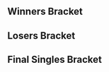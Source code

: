 {{DISPLAYTITLE:Super Nebulous 3: Singles Bracket}}{{SetGame|melee}}
{{Super Nebulous 3 Tabs
|This=4
}}

==Winners Bracket==
{{Template:32DEWBracketA
|tourneylink=Super Nebulous/3
|tourneyname=Super Nebulous 3
|column-width=175
|R1=Round 1
|R2=Round 2
|R3=Round 3
|R4=Round 4

|r1m1p1=KirbyKaze |r1m1p1flag=ca |r1m1p1score=2 |r1m1win=1
|r1m1p2=Green Ranger |r1m1p2flag=us |r1m1p2score=0
|r1m1p1char1=sheik |r1m1p2char1=donkey kong |r1m1p1stock1=1 |r1m1p2stock1=0 |r1m1win1=1 |r1m1stage1=Dream Land
|r1m1p1char2=sheik |r1m1p2char2=donkey kong |r1m1p1stock2=3 |r1m1p2stock2=0 |r1m1win2=1 |r1m1stage2=Battlefield
|r1m1date=April 26, 2015
|r1m1finished=
|r1m1details={{BracketMatchDetails|comment=|preview=|lrthread=|vod=https://youtu.be/s81UyOaMH5U|interview=|recap=}}

|r1m2p1=Swiftbass |r1m2p1flag=us |r1m2p1score={{win}} |r1m2win=1
|r1m2p2=CIZ |r1m2p2flag=us |r1m2p2score=
|r1m2p1char1= |r1m2p2char1= |r1m2p1stock1= |r1m2p2stock1= |r1m2win1= |r1m2stage1=
|r1m2p1char2= |r1m2p2char2= |r1m2p1stock2= |r1m2p2stock2= |r1m2win2= |r1m2stage2=
|r1m2p1char3= |r1m2p2char3= |r1m2p1stock3= |r1m2p2stock3= |r1m2win3= |r1m2stage3=
|r1m2p1char4= |r1m2p2char4= |r1m2p1stock4= |r1m2p2stock4= |r1m2win4= |r1m2stage4=
|r1m2p1char5= |r1m2p2char5= |r1m2p1stock5= |r1m2p2stock5= |r1m2win5= |r1m2stage5=
|r1m2date=
|r1m2finished=
|r1m2details={{BracketMatchDetails|comment=|preview=|lrthread=|vod=|interview=|recap=}}

|r1m3p1=DJ Nintendo |r1m3p1flag=us |r1m3p1score= |r1m3win=2
|r1m3p2=Ralph |r1m3p2flag=us |r1m3p2score={{win}}
|r1m3p1char1= |r1m3p2char1= |r1m3p1stock1= |r1m3p2stock1= |r1m3win1= |r1m3stage1=
|r1m3p1char2= |r1m3p2char2= |r1m3p1stock2= |r1m3p2stock2= |r1m3win2= |r1m3stage2=
|r1m3p1char3= |r1m3p2char3= |r1m3p1stock3= |r1m3p2stock3= |r1m3win3= |r1m3stage3=
|r1m3p1char4= |r1m3p2char4= |r1m3p1stock4= |r1m3p2stock4= |r1m3win4= |r1m3stage4=
|r1m3p1char5= |r1m3p2char5= |r1m3p1stock5= |r1m3p2stock5= |r1m3win5= |r1m3stage5=
|r1m3date=
|r1m3finished=
|r1m3details={{BracketMatchDetails|comment=|preview=|lrthread=|vod=|interview=|recap=}}

|r1m4p1=dizzkidboogie |r1m4p1flag=us |r1m4p1score= |r1m4win=2
|r1m4p2=MattDotZeb |r1m4p2flag=us |r1m4p2score={{win}}
|r1m4p1char1= |r1m4p2char1= |r1m4p1stock1= |r1m4p2stock1= |r1m4win1= |r1m4stage1=
|r1m4p1char2= |r1m4p2char2= |r1m4p1stock2= |r1m4p2stock2= |r1m4win2= |r1m4stage2=
|r1m4p1char3= |r1m4p2char3= |r1m4p1stock3= |r1m4p2stock3= |r1m4win3= |r1m4stage3=
|r1m4p1char4= |r1m4p2char4= |r1m4p1stock4= |r1m4p2stock4= |r1m4win4= |r1m4stage4=
|r1m4p1char5= |r1m4p2char5= |r1m4p1stock5= |r1m4p2stock5= |r1m4win5= |r1m4stage5=
|r1m4date=
|r1m4finished=
|r1m4details={{BracketMatchDetails|comment=|preview=|lrthread=|vod=|interview=|recap=}}

|r1m5p1=S2J |r1m5p1flag=us |r1m5p1score={{win}} |r1m5win=1
|r1m5p2=Ace of Flakes |r1m5p2flag=us |r1m5p2score=
|r1m5p1char1= |r1m5p2char1= |r1m5p1stock1= |r1m5p2stock1= |r1m5win1= |r1m5stage1=
|r1m5p1char2= |r1m5p2char2= |r1m5p1stock2= |r1m5p2stock2= |r1m5win2= |r1m5stage2=
|r1m5p1char3= |r1m5p2char3= |r1m5p1stock3= |r1m5p2stock3= |r1m5win3= |r1m5stage3=
|r1m5p1char4= |r1m5p2char4= |r1m5p1stock4= |r1m5p2stock4= |r1m5win4= |r1m5stage4=
|r1m5p1char5= |r1m5p2char5= |r1m5p1stock5= |r1m5p2stock5= |r1m5win5= |r1m5stage5=
|r1m5date=
|r1m5finished=
|r1m5details={{BracketMatchDetails|comment=|preview=|lrthread=|vod=|interview=|recap=}}

|r1m6p1=Frycook |r1m6p1flag=us |r1m6p1score={{win}} |r1m6win=1
|r1m6p2=RaynEX |r1m6p2flag=ca |r1m6p2score=
|r1m6p1char1= |r1m6p2char1= |r1m6p1stock1= |r1m6p2stock1= |r1m6win1= |r1m6stage1=
|r1m6p1char2= |r1m6p2char2= |r1m6p1stock2= |r1m6p2stock2= |r1m6win2= |r1m6stage2=
|r1m6p1char3= |r1m6p2char3= |r1m6p1stock3= |r1m6p2stock3= |r1m6win3= |r1m6stage3=
|r1m6p1char4= |r1m6p2char4= |r1m6p1stock4= |r1m6p2stock4= |r1m6win4= |r1m6stage4=
|r1m6p1char5= |r1m6p2char5= |r1m6p1stock5= |r1m6p2stock5= |r1m6win5= |r1m6stage5=
|r1m6date=
|r1m6finished=
|r1m6details={{BracketMatchDetails|comment=|preview=|lrthread=|vod=|interview=|recap=}}

|r1m7p1=The Moon |r1m7p1flag=us |r1m7p1score={{win}} |r1m7win=1
|r1m7p2=Qerb |r1m7p2flag=us |r1m7p2score=
|r1m7p1char1= |r1m7p2char1= |r1m7p1stock1= |r1m7p2stock1= |r1m7win1= |r1m7stage1=
|r1m7p1char2= |r1m7p2char2= |r1m7p1stock2= |r1m7p2stock2= |r1m7win2= |r1m7stage2=
|r1m7p1char3= |r1m7p2char3= |r1m7p1stock3= |r1m7p2stock3= |r1m7win3= |r1m7stage3=
|r1m7p1char4= |r1m7p2char4= |r1m7p1stock4= |r1m7p2stock4= |r1m7win4= |r1m7stage4=
|r1m7p1char5= |r1m7p2char5= |r1m7p1stock5= |r1m7p2stock5= |r1m7win5= |r1m7stage5=
|r1m7date=
|r1m7finished=
|r1m7details={{BracketMatchDetails|comment=|preview=|lrthread=|vod=|interview=|recap=}}

|r1m8p1=Slox |r1m8p1flag=us |r1m8p1score=1 |r1m8win=2
|r1m8p2=Zhu |r1m8p2flag=us |r1m8p2score=2
|r1m8p1char1=fox |r1m8p2char1=falco |r1m8p1stock1=2 |r1m8p2stock1=0 |r1m8win1=1 |r1m8stage1=Battlefield
|r1m8p1char2=fox |r1m8p2char2=falco |r1m8p1stock2=0 |r1m8p2stock2=1 |r1m8win2=2 |r1m8stage2=Battlefield
|r1m8p1char3=fox |r1m8p2char3=falco |r1m8p1stock3=0 |r1m8p2stock3=1 |r1m8win3=2 |r1m8stage3=Pokémon Stadium
|r1m8date=
|r1m8finished=
|r1m8details={{BracketMatchDetails|comment=|preview=|lrthread=|vod=https://youtu.be/z00gWId1Yco|interview=|recap=}}

|r1m9p1=Hax |r1m9p1flag=us |r1m9p1score=2 |r1m9win=1
|r1m9p2=Zanguzen |r1m9p2flag=us |r1m9p2score=0
|r1m9p1char1=fox |r1m9p2char1=falco |r1m9p1stock1=1 |r1m9p2stock1=0 |r1m9win1=1 |r1m9stage1=Battlefield
|r1m9p1char2=fox |r1m9p2char2=falco |r1m9p1stock2=1 |r1m9p2stock2=0 |r1m9win2=1 |r1m9stage2=Battlefield
|r1m9date=
|r1m9finished=
|r1m9details={{BracketMatchDetails|comment=|preview=|lrthread=|vod=https://youtu.be/EMGYcxOCWPs|interview=|recap=}}

|r1m10p1=Mafia |r1m10p1flag=us |r1m10p1score=0 |r1m10win=2
|r1m10p2=Captain Smuckers |r1m10p2flag=us |r1m10p2score=2
|r1m10p1char1=peach |r1m10p2char1=cf |r1m10p1stock1=0 |r1m10p2stock1=3 |r1m10win1=2 |r1m10stage1=Battlefield
|r1m10p1char2=peach |r1m10p2char2=cf |r1m10p1stock2=0 |r1m10p2stock2=1 |r1m10win2=2 |r1m10stage2=Dream Land
|r1m10details={{BracketMatchDetails|preview=|lrthread=|interview=|recap=|comment=|live=|vod=https://youtu.be/jpOBiYpBO6Y}}

|r1m11p1=Swedish Delight |r1m11p1flag=us |r1m11p1score={{win}} |r1m11win=1
|r1m11p2=Alan |r1m11p2flag=us |r1m11p2score=
|r1m11p1char1= |r1m11p2char1= |r1m11p1stock1= |r1m11p2stock1= |r1m11win1= |r1m11stage1=
|r1m11p1char2= |r1m11p2char2= |r1m11p1stock2= |r1m11p2stock2= |r1m11win2= |r1m11stage2=
|r1m11p1char3= |r1m11p2char3= |r1m11p1stock3= |r1m11p2stock3= |r1m11win3= |r1m11stage3=
|r1m11p1char4= |r1m11p2char4= |r1m11p1stock4= |r1m11p2stock4= |r1m11win4= |r1m11stage4=
|r1m11p1char5= |r1m11p2char5= |r1m11p1stock5= |r1m11p2stock5= |r1m11win5= |r1m11stage5=
|r1m11date=
|r1m11finished=
|r1m11details={{BracketMatchDetails|comment=|preview=|lrthread=|vod=|interview=|recap=}}

|r1m12p1=HomeMadeWaffles |r1m12p1flag=us |r1m12p1score= |r1m12win=2
|r1m12p2=Jeapie |r1m12p2flag=nl |r1m12p2score={{win}}
|r1m12p1char1= |r1m12p2char1= |r1m12p1stock1= |r1m12p2stock1= |r1m12win1= |r1m12stage1=
|r1m12p1char2= |r1m12p2char2= |r1m12p1stock2= |r1m12p2stock2= |r1m12win2= |r1m12stage2=
|r1m12p1char3= |r1m12p2char3= |r1m12p1stock3= |r1m12p2stock3= |r1m12win3= |r1m12stage3=
|r1m12p1char4= |r1m12p2char4= |r1m12p1stock4= |r1m12p2stock4= |r1m12win4= |r1m12stage4=
|r1m12p1char5= |r1m12p2char5= |r1m12p1stock5= |r1m12p2stock5= |r1m12win5= |r1m12stage5=
|r1m12date=
|r1m12finished=
|r1m12details={{BracketMatchDetails|comment=|preview=|lrthread=|vod=|interview=|recap=}}

|r1m13p1=Lucky |r1m13p1flag=us |r1m13p1score={{win}} |r1m13win=1
|r1m13p2=Velocity |r1m13p2flag=us |r1m13p2score=
|r1m13p1char1= |r1m13p2char1= |r1m13p1stock1= |r1m13p2stock1= |r1m13win1= |r1m13stage1=
|r1m13p1char2= |r1m13p2char2= |r1m13p1stock2= |r1m13p2stock2= |r1m13win2= |r1m13stage2=
|r1m13p1char3= |r1m13p2char3= |r1m13p1stock3= |r1m13p2stock3= |r1m13win3= |r1m13stage3=
|r1m13p1char4= |r1m13p2char4= |r1m13p1stock4= |r1m13p2stock4= |r1m13win4= |r1m13stage4=
|r1m13p1char5= |r1m13p2char5= |r1m13p1stock5= |r1m13p2stock5= |r1m13win5= |r1m13stage5=
|r1m13date=
|r1m13finished=
|r1m13details={{BracketMatchDetails|comment=|preview=|lrthread=|vod=|interview=|recap=}}

|r1m14p1=n0ne |r1m14p1flag=ni |r1m14p1score={{win}} |r1m14win=1
|r1m14p2=Mr. F |r1m14p2flag=us |r1m14p2score=
|r1m14p1char1= |r1m14p2char1= |r1m14p1stock1= |r1m14p2stock1= |r1m14win1= |r1m14stage1=
|r1m14p1char2= |r1m14p2char2= |r1m14p1stock2= |r1m14p2stock2= |r1m14win2= |r1m14stage2=
|r1m14p1char3= |r1m14p2char3= |r1m14p1stock3= |r1m14p2stock3= |r1m14win3= |r1m14stage3=
|r1m14p1char4= |r1m14p2char4= |r1m14p1stock4= |r1m14p2stock4= |r1m14win4= |r1m14stage4=
|r1m14p1char5= |r1m14p2char5= |r1m14p1stock5= |r1m14p2stock5= |r1m14win5= |r1m14stage5=
|r1m14date=
|r1m14finished=
|r1m14details={{BracketMatchDetails|comment=|preview=|lrthread=|vod=|interview=|recap=}}

|r1m15p1=Wizzrobe |r1m15p1flag=us |r1m15p1score={{win}} |r1m15win=1
|r1m15p2=Delphiki |r1m15p2flag=us |r1m15p2score=
|r1m15p1char1= |r1m15p2char1= |r1m15p1stock1= |r1m15p2stock1= |r1m15win1= |r1m15stage1=
|r1m15p1char2= |r1m15p2char2= |r1m15p1stock2= |r1m15p2stock2= |r1m15win2= |r1m15stage2=
|r1m15p1char3= |r1m15p2char3= |r1m15p1stock3= |r1m15p2stock3= |r1m15win3= |r1m15stage3=
|r1m15p1char4= |r1m15p2char4= |r1m15p1stock4= |r1m15p2stock4= |r1m15win4= |r1m15stage4=
|r1m15p1char5= |r1m15p2char5= |r1m15p1stock5= |r1m15p2stock5= |r1m15win5= |r1m15stage5=
|r1m15date=
|r1m15finished=
|r1m15details={{BracketMatchDetails|comment=|preview=|lrthread=|vod=|interview=|recap=}}

|r1m16p1=Cactuar |r1m16p1flag=us |r1m16p1score= |r1m16win=2
|r1m16p2=Nintendude |r1m16p2flag=us |r1m16p2score={{win}}
|r1m16p1char1= |r1m16p2char1= |r1m16p1stock1= |r1m16p2stock1= |r1m16win1= |r1m16stage1=
|r1m16p1char2= |r1m16p2char2= |r1m16p1stock2= |r1m16p2stock2= |r1m16win2= |r1m16stage2=
|r1m16p1char3= |r1m16p2char3= |r1m16p1stock3= |r1m16p2stock3= |r1m16win3= |r1m16stage3=
|r1m16p1char4= |r1m16p2char4= |r1m16p1stock4= |r1m16p2stock4= |r1m16win4= |r1m16stage4=
|r1m16p1char5= |r1m16p2char5= |r1m16p1stock5= |r1m16p2stock5= |r1m16win5= |r1m16stage5=
|r1m16date=
|r1m16finished=
|r1m16details={{BracketMatchDetails|comment=|preview=|lrthread=|vod=|interview=|recap=}}


|r2m1p1=KirbyKaze |r2m1p1flag=ca |r2m1p1score={{win}} |r2m1win=1
|r2m1p2=Swiftbass |r2m1p2flag=us |r2m1p2score=
|r2m1p1char1= |r2m1p2char1= |r2m1p1stock1= |r2m1p2stock1= |r2m1win1= |r2m1stage1=
|r2m1p1char2= |r2m1p2char2= |r2m1p1stock2= |r2m1p2stock2= |r2m1win2= |r2m1stage2=
|r2m1p1char3= |r2m1p2char3= |r2m1p1stock3= |r2m1p2stock3= |r2m1win3= |r2m1stage3=
|r2m1p1char4= |r2m1p2char4= |r2m1p1stock4= |r2m1p2stock4= |r2m1win4= |r2m1stage4=
|r2m1p1char5= |r2m1p2char5= |r2m1p1stock5= |r2m1p2stock5= |r2m1win5= |r2m1stage5=
|r2m1date=
|r2m1finished=
|r2m1details={{BracketMatchDetails|comment=|preview=|lrthread=|vod=|interview=|recap=}}

|r2m2p1=Ralph |r2m2p1flag=us |r2m2p1score=2 |r2m2win=1
|r2m2p2=MattDotZeb |r2m2p2flag=us |r2m2p2score=0
|r2m2p1char1=falco |r2m2p2char1=falco |r2m2p1stock1=4 |r2m2p2stock1=3 |r2m2win1=1 |r2m2stage1=Final Destination
|r2m2p1char2=falco |r2m2p2char2=falco |r2m2p1stock2=4 |r2m2p2stock2=3 |r2m2win2=1 |r2m2stage2=Yoshi's Story
|r2m2details={{BracketMatchDetails|preview=|lrthread=|interview=|recap=|comment=MattDotZeb forfeit both matches just before losing his second stock.|live=|vod=https://youtu.be/djom-bh8Fic}}

|r2m3p1=S2J |r2m3p1flag=us |r2m3p1score=2 |r2m3win=1
|r2m3p2=Frycook |r2m3p2flag=us |r2m3p2score=1
|r2m3p1char1=cf |r2m3p2char1=ic |r2m3p1stock1=3 |r2m3p2stock1=0 |r2m3win1=1 |r2m3stage1=Yoshi's Story
|r2m3p1char2=cf |r2m3p2char2=ic |r2m3p1stock2=0 |r2m3p2stock2=1 |r2m3win2=2 |r2m3stage2=Final Destination
|r2m3p1char3=cf |r2m3p2char3=ic |r2m3p1stock3=3 |r2m3p2stock3=0 |r2m3win3=1 |r2m3stage3=Battlefield
|r2m3date=April 26, 2015
|r2m3finished=
|r2m3details={{BracketMatchDetails|comment=|preview=|lrthread=|vod=https://youtu.be/wx8rTK6BnHI|interview=|recap=}}

|r2m4p1=The Moon |r2m4p1flag=us |r2m4p1score=2 |r2m4win=1
|r2m4p2=Zhu |r2m4p2flag=us |r2m4p2score=1
|r2m4p1char1=marth |r2m4p2char1=falco |r2m4p1stock1=1 |r2m4p2stock1=0 |r2m4win1=1 |r2m4stage1=Battlefield
|r2m4p1char2=marth |r2m4p2char2=falco |r2m4p1stock2=0 |r2m4p2stock2=1 |r2m4win2=2 |r2m4stage2=Battlefield
|r2m4p1char3=marth |r2m4p2char3=falco |r2m4p1stock3=1 |r2m4p2stock3=0 |r2m4win3=1 |r2m4stage3=Yoshi's Story
|r2m4date=April 26, 2015
|r2m4finished=
|r2m4details={{BracketMatchDetails|comment=|preview=|lrthread=|vod=https://youtu.be/p0SBTVW8Yt8|interview=|recap=}}

|r2m5p1=Hax |r2m5p1flag=us |r2m5p1score={{win}} |r2m5win=1
|r2m5p2=Captain Smuckers |r2m5p2flag=us |r2m5p2score=
|r2m5p1char1= |r2m5p2char1= |r2m5p1stock1= |r2m5p2stock1= |r2m5win1= |r2m5stage1=
|r2m5p1char2= |r2m5p2char2= |r2m5p1stock2= |r2m5p2stock2= |r2m5win2= |r2m5stage2=
|r2m5p1char3= |r2m5p2char3= |r2m5p1stock3= |r2m5p2stock3= |r2m5win3= |r2m5stage3=
|r2m5p1char4= |r2m5p2char4= |r2m5p1stock4= |r2m5p2stock4= |r2m5win4= |r2m5stage4=
|r2m5p1char5= |r2m5p2char5= |r2m5p1stock5= |r2m5p2stock5= |r2m5win5= |r2m5stage5=
|r2m5date=
|r2m5finished=
|r2m5details={{BracketMatchDetails|comment=|preview=|lrthread=|vod=|interview=|recap=}}

|r2m6p1=Swedish Delight |r2m6p1flag=us |r2m6p1score=2 |r2m6win=1
|r2m6p2=Jeapie |r2m6p2flag=nl |r2m6p2score=0
|r2m6p1char1=sheik |r2m6p2char1=cf |r2m6p1stock1=1 |r2m6p2stock1=0 |r2m6win1=1 |r2m6stage1=Yoshi's Story
|r2m6p1char2=sheik |r2m6p2char2=cf |r2m6p1stock2=2 |r2m6p2stock2=0 |r2m6win2=1 |r2m6stage2=Yoshi's Story
|r2m6date=April 26, 2015
|r2m6finished=
|r2m6details={{BracketMatchDetails|comment=|preview=|lrthread=|vod=https://youtu.be/i3YNdcd0RKI|interview=|recap=}}

|r2m7p1=Lucky |r2m7p1flag=us |r2m7p1score=2 |r2m7win=1
|r2m7p2=n0ne |r2m7p2flag=ni |r2m7p2score=0
|r2m7p1char1=fox |r2m7p2char1=cf |r2m7p1stock1=1 |r2m7p2stock1=0 |r2m7win1=1 |r2m7stage1=Dream Land
|r2m7p1char2=fox |r2m7p2char2=cf |r2m7p1stock2=1 |r2m7p2stock2=0 |r2m7win2=1 |r2m7stage2=Dream Land
|r2m7date=April 26, 2015
|r2m7finished=
|r2m7details={{BracketMatchDetails|comment=|preview=|lrthread=|vod=https://youtu.be/xJg0yDtLYQg|interview=|recap=}}

|r2m8p1=Wizzrobe |r2m8p1flag=us |r2m8p1score=1 |r2m8win=2
|r2m8p2=Nintendude |r2m8p2flag=us |r2m8p2score=2
|r2m8p1char1=cf |r2m8p2char1=ic |r2m8p1stock1=2 |r2m8p2stock1=0 |r2m8win1=1 |r2m8stage1=Yoshi's Story
|r2m8p1char2=cf |r2m8p2char2=ic |r2m8p1stock2=0 |r2m8p2stock2=2 |r2m8win2=2 |r2m8stage2=Fountain of Dreams
|r2m8p1char3=cf |r2m8p2char3=ic |r2m8p1stock3=0 |r2m8p2stock3=3 |r2m8win3=2 |r2m8stage3=Battlefield
|r2m8date=April 26, 2015
|r2m8finished=
|r2m8details={{BracketMatchDetails|comment=|preview=|lrthread=|vod=https://youtu.be/2NmIpOqrdbk|interview=|recap=}}


|r3m1p1=KirbyKaze |r3m1p1flag=ca |r3m1p1score=2 |r3m1win=1
|r3m1p2=Ralph |r3m1p2flag=us |r3m1p2score=1
|r3m1p1char1=sheik |r3m1p2char1=falco |r3m1p1stock1=2 |r3m1p2stock1=0 |r3m1win1=1 |r3m1stage1=Dream Land
|r3m1p1char2=sheik |r3m1p2char2=falco |r3m1p1stock2=0 |r3m1p2stock2=1 |r3m1win2=2 |r3m1stage2=Pokémon Stadium
|r3m1p1char3=sheik |r3m1p2char3=falco |r3m1p1stock3=2 |r3m1p2stock3=0 |r3m1win3=1 |r3m1stage3=Battlefield
|r3m1date=April 26, 2015
|r3m1finished=
|r3m1details={{BracketMatchDetails|comment=|preview=|lrthread=|vod=https://youtu.be/3n3LTnhrbEY|interview=|recap=}}

|r3m2p1=S2J |r3m2p1flag=us |r3m2p1score=2 |r3m2win=1
|r3m2p2=The Moon |r3m2p2flag=us |r3m2p2score=0
|r3m2p1char1=cf |r3m2p2char1=marth |r3m2p1stock1=1 |r3m2p2stock1=0 |r3m2win1=1 |r3m2stage1=Battlefield
|r3m2p1char2=cf |r3m2p2char2=marth |r3m2p1stock2=1 |r3m2p2stock2=0 |r3m2win2=1 |r3m2stage2=Battlefield
|r3m2date=April 26, 2015
|r3m2finished=
|r3m2details={{BracketMatchDetails|comment=|preview=|lrthread=|vod=https://youtu.be/s3SxLd29Ef4|interview=|recap=}}

|r3m3p1=Hax |r3m3p1flag=us |r3m3p1score=2 |r3m3win=1
|r3m3p2=Swedish Delight |r3m3p2flag=us |r3m3p2score=0
|r3m3p1char1=fox |r3m3p2char1=sheik |r3m3p1stock1=2 |r3m3p2stock1=0 |r3m3win1=1 |r3m3stage1=Yoshi's Story
|r3m3p1char2=fox |r3m3p2char2=sheik |r3m3p1stock2=1 |r3m3p2stock2=0 |r3m3win2=1 |r3m3stage2=Battlefield
|r3m3date=April 26, 2015
|r3m3finished=
|r3m3details={{BracketMatchDetails|comment=|preview=|lrthread=|vod=https://youtu.be/WcOy187Hino|interview=|recap=}}

|r3m4p1=Lucky |r3m4p1flag=us |r3m4p1score= |r3m4win=2
|r3m4p2=Nintendude |r3m4p2flag=us |r3m4p2score={{win}}
|r3m4p1char1= |r3m4p2char1= |r3m4p1stock1= |r3m4p2stock1= |r3m4win1= |r3m4stage1=
|r3m4p1char2= |r3m4p2char2= |r3m4p1stock2= |r3m4p2stock2= |r3m4win2= |r3m4stage2=
|r3m4p1char3= |r3m4p2char3= |r3m4p1stock3= |r3m4p2stock3= |r3m4win3= |r3m4stage3=
|r3m4p1char4= |r3m4p2char4= |r3m4p1stock4= |r3m4p2stock4= |r3m4win4= |r3m4stage4=
|r3m4p1char5= |r3m4p2char5= |r3m4p1stock5= |r3m4p2stock5= |r3m4win5= |r3m4stage5=
|r3m4date=
|r3m4finished=
|r3m4details={{BracketMatchDetails|comment=|preview=|lrthread=|vod=|interview=|recap=}}


|r4m1p1=KirbyKaze |r4m1p1flag=ca |r4m1p1score=2 |r4m1win=2
|r4m1p2=S2J |r4m1p2flag=us |r4m1p2score=3
|r4m1p1char1=sheik |r4m1p2char1=cf |r4m1p1stock1=3 |r4m1p2stock1=0 |r4m1win1=1 |r4m1stage1=Final Destination
|r4m1p1char2=sheik |r4m1p2char2=cf |r4m1p1stock2=0 |r4m1p2stock2=2 |r4m1win2=2 |r4m1stage2=Battlefield
|r4m1p1char3=sheik |r4m1p2char3=cf |r4m1p1stock3=2 |r4m1p2stock3=0 |r4m1win3=1 |r4m1stage3=Yoshi's Story
|r4m1p1char4=sheik |r4m1p2char4=cf |r4m1p1stock4=0 |r4m1p2stock4=1 |r4m1win4=2 |r4m1stage4=Pokémon Stadium
|r4m1p1char5=sheik |r4m1p2char5=cf |r4m1p1stock5=0 |r4m1p2stock5=2 |r4m1win5=2 |r4m1stage5=Fountain of Dreams
|r4m1date=April 26, 2015
|r4m1finished=
|r4m1details={{BracketMatchDetails|comment=|preview=|lrthread=|vod=https://youtu.be/r3XJJGDRkc0|interview=|recap=}}

|r4m2p1=Hax |r4m2p1flag=us |r4m2p1score=2 |r4m2win=2
|r4m2p2=Nintendude |r4m2p2flag=us |r4m2p2score=3
|r4m2p1char1=fox |r4m2p2char1=ic |r4m2p1stock1=1 |r4m2p2stock1=0 |r4m2win1=1 |r4m2stage1=Yoshi's Story
|r4m2p1char2=fox |r4m2p2char2=ic |r4m2p1stock2=1 |r4m2p2stock2=0 |r4m2win2=1 |r4m2stage2=Final Destination
|r4m2p1char3=fox |r4m2p2char3=ic |r4m2p1stock3=0 |r4m2p2stock3=1 |r4m2win3=2 |r4m2stage3=Final Destination
|r4m2p1char4=fox |r4m2p2char4=ic |r4m2p1stock4=0 |r4m2p2stock4=1 |r4m2win4=2 |r4m2stage4=Battlefield
|r4m2p1char5=fox |r4m2p2char5=ic |r4m2p1stock5=0 |r4m2p2stock5=1 |r4m2win5=2 |r4m2stage5=Battlefield
|r4m2date=April 26, 2015
|r4m2finished=
|r4m2details={{BracketMatchDetails|comment=|preview=|lrthread=|vod=https://youtu.be/TYce11okDec|interview=|recap=}}

}}

==Losers Bracket==
{{32DELBracketSmwA
|tourneylink=Super Nebulous/3
|tourneyname=Super Nebulous 3
|l1placement=25-32
|l2placement=17-24
|l3placement=13-16
|l4placement=9-12
|l5placement=7-8
|l6placement=5-6
|column-width=175

|l1m1p1=Green Ranger |l1m1p1flag=us |l1m1p1score=
|l1m1p2=CIZ |l1m1p2flag=us |l1m1p2score={{win}}
|l1m1win=2
|l1m1p1char1= |l1m1p2char1= |l1m1p1stock1= |l1m1p2stock1= |l1m1win1= |l1m1stage1=
|l1m1p1char2= |l1m1p2char2= |l1m1p1stock2= |l1m1p2stock2= |l1m1win2= |l1m1stage2=
|l1m1p1char3= |l1m1p2char3= |l1m1p1stock3= |l1m1p2stock3= |l1m1win3= |l1m1stage3=
|l1m1p1char4= |l1m1p2char4= |l1m1p1stock4= |l1m1p2stock4= |l1m1win4= |l1m1stage4=
|l1m1p1char5= |l1m1p2char5= |l1m1p1stock5= |l1m1p2stock5= |l1m1win5= |l1m1stage5=
|l1m1date=
|l1m1finished=
|l1m1details={{BracketMatchDetails|comment=|preview=|lrthread=|vod=|interview=|recap=}}

|l1m2p1=DJ Nintendo |l1m2p1flag=us |l1m2p1score=
|l1m2p2=dizzkidboogie |l1m2p2flag=us |l1m2p2score={{win}}
|l1m2win=2
|l1m2p1char1= |l1m2p2char1= |l1m2p1stock1= |l1m2p2stock1= |l1m2win1= |l1m2stage1=
|l1m2p1char2= |l1m2p2char2= |l1m2p1stock2= |l1m2p2stock2= |l1m2win2= |l1m2stage2=
|l1m2p1char3= |l1m2p2char3= |l1m2p1stock3= |l1m2p2stock3= |l1m2win3= |l1m2stage3=
|l1m2p1char4= |l1m2p2char4= |l1m2p1stock4= |l1m2p2stock4= |l1m2win4= |l1m2stage4=
|l1m2p1char5= |l1m2p2char5= |l1m2p1stock5= |l1m2p2stock5= |l1m2win5= |l1m2stage5=
|l1m2date=
|l1m2finished=
|l1m2details={{BracketMatchDetails|comment=|preview=|lrthread=|vod=|interview=|recap=}}

|l1m3p1=Ace of Flakes |l1m3p1flag=us |l1m3p1score=
|l1m3p2=RaynEX |l1m3p2flag=ca |l1m3p2score={{win}}
|l1m3win=2
|l1m3p1char1= |l1m3p2char1= |l1m3p1stock1= |l1m3p2stock1= |l1m3win1= |l1m3stage1=
|l1m3p1char2= |l1m3p2char2= |l1m3p1stock2= |l1m3p2stock2= |l1m3win2= |l1m3stage2=
|l1m3p1char3= |l1m3p2char3= |l1m3p1stock3= |l1m3p2stock3= |l1m3win3= |l1m3stage3=
|l1m3p1char4= |l1m3p2char4= |l1m3p1stock4= |l1m3p2stock4= |l1m3win4= |l1m3stage4=
|l1m3p1char5= |l1m3p2char5= |l1m3p1stock5= |l1m3p2stock5= |l1m3win5= |l1m3stage5=
|l1m3date=
|l1m3finished=
|l1m3details={{BracketMatchDetails|comment=|preview=|lrthread=|vod=|interview=|recap=}}

|l1m4p1=Qerb |l1m4p1flag=us |l1m4p1score={{win}}
|l1m4p2=Slox |l1m4p2flag=us |l1m4p2score=
|l1m4win=1
|l1m4p1char1= |l1m4p2char1= |l1m4p1stock1= |l1m4p2stock1= |l1m4win1= |l1m4stage1=
|l1m4p1char2= |l1m4p2char2= |l1m4p1stock2= |l1m4p2stock2= |l1m4win2= |l1m4stage2=
|l1m4p1char3= |l1m4p2char3= |l1m4p1stock3= |l1m4p2stock3= |l1m4win3= |l1m4stage3=
|l1m4p1char4= |l1m4p2char4= |l1m4p1stock4= |l1m4p2stock4= |l1m4win4= |l1m4stage4=
|l1m4p1char5= |l1m4p2char5= |l1m4p1stock5= |l1m4p2stock5= |l1m4win5= |l1m4stage5=
|l1m4date=
|l1m4finished=
|l1m4details={{BracketMatchDetails|comment=|preview=|lrthread=|vod=|interview=|recap=}}

|l1m5p1=Zanguzen |l1m5p1flag=us |l1m5p1score={{win}}
|l1m5p2=Mafia |l1m5p2flag=us |l1m5p2score=
|l1m5win=1
|l1m5p1char1= |l1m5p2char1= |l1m5p1stock1= |l1m5p2stock1= |l1m5win1= |l1m5stage1=
|l1m5p1char2= |l1m5p2char2= |l1m5p1stock2= |l1m5p2stock2= |l1m5win2= |l1m5stage2=
|l1m5p1char3= |l1m5p2char3= |l1m5p1stock3= |l1m5p2stock3= |l1m5win3= |l1m5stage3=
|l1m5p1char4= |l1m5p2char4= |l1m5p1stock4= |l1m5p2stock4= |l1m5win4= |l1m5stage4=
|l1m5p1char5= |l1m5p2char5= |l1m5p1stock5= |l1m5p2stock5= |l1m5win5= |l1m5stage5=
|l1m5date=
|l1m5finished=
|l1m5details={{BracketMatchDetails|comment=|preview=|lrthread=|vod=|interview=|recap=}}

|l1m6p1=Alan |l1m6p1flag=us |l1m6p1score=
|l1m6p2=HomeMadeWaffles |l1m6p2flag=us |l1m6p2score={{win}}
|l1m6win=2
|l1m6p1char1= |l1m6p2char1= |l1m6p1stock1= |l1m6p2stock1= |l1m6win1= |l1m6stage1=
|l1m6p1char2= |l1m6p2char2= |l1m6p1stock2= |l1m6p2stock2= |l1m6win2= |l1m6stage2=
|l1m6p1char3= |l1m6p2char3= |l1m6p1stock3= |l1m6p2stock3= |l1m6win3= |l1m6stage3=
|l1m6p1char4= |l1m6p2char4= |l1m6p1stock4= |l1m6p2stock4= |l1m6win4= |l1m6stage4=
|l1m6p1char5= |l1m6p2char5= |l1m6p1stock5= |l1m6p2stock5= |l1m6win5= |l1m6stage5=
|l1m6date=
|l1m6finished=
|l1m6details={{BracketMatchDetails|comment=|preview=|lrthread=|vod=|interview=|recap=}}

|l1m7p1=Velocity |l1m7p1flag=us |l1m7p1score=
|l1m7p2=Mr. F |l1m7p2flag=us |l1m7p2score={{win}}
|l1m7win=2
|l1m7p1char1= |l1m7p2char1= |l1m7p1stock1= |l1m7p2stock1= |l1m7win1= |l1m7stage1=
|l1m7p1char2= |l1m7p2char2= |l1m7p1stock2= |l1m7p2stock2= |l1m7win2= |l1m7stage2=
|l1m7p1char3= |l1m7p2char3= |l1m7p1stock3= |l1m7p2stock3= |l1m7win3= |l1m7stage3=
|l1m7p1char4= |l1m7p2char4= |l1m7p1stock4= |l1m7p2stock4= |l1m7win4= |l1m7stage4=
|l1m7p1char5= |l1m7p2char5= |l1m7p1stock5= |l1m7p2stock5= |l1m7win5= |l1m7stage5=
|l1m7date=
|l1m7finished=
|l1m7details={{BracketMatchDetails|comment=|preview=|lrthread=|vod=|interview=|recap=}}

|l1m8p1=Delphiki |l1m8p1flag=us |l1m8p1score=
|l1m8p2=Cactuar |l1m8p2flag=us |l1m8p2score={{win}}
|l1m8win=2
|l1m8p1char1= |l1m8p2char1= |l1m8p1stock1= |l1m8p2stock1= |l1m8win1= |l1m8stage1=
|l1m8p1char2= |l1m8p2char2= |l1m8p1stock2= |l1m8p2stock2= |l1m8win2= |l1m8stage2=
|l1m8p1char3= |l1m8p2char3= |l1m8p1stock3= |l1m8p2stock3= |l1m8win3= |l1m8stage3=
|l1m8p1char4= |l1m8p2char4= |l1m8p1stock4= |l1m8p2stock4= |l1m8win4= |l1m8stage4=
|l1m8p1char5= |l1m8p2char5= |l1m8p1stock5= |l1m8p2stock5= |l1m8win5= |l1m8stage5=
|l1m8date=
|l1m8finished=
|l1m8details={{BracketMatchDetails|comment=|preview=|lrthread=|vod=|interview=|recap=}}


|l2m1p1=Wizzrobe |l2m1p1flag=us |l2m1p1score={{win}}
|l2m1p2=CIZ |l2m1p2flag=us |l2m1p2score=
|l2m1win=1
|l2m1p1char1= |l2m1p2char1= |l2m1p1stock1= |l2m1p2stock1= |l2m1win1= |l2m1stage1=
|l2m1p1char2= |l2m1p2char2= |l2m1p1stock2= |l2m1p2stock2= |l2m1win2= |l2m1stage2=
|l2m1p1char3= |l2m1p2char3= |l2m1p1stock3= |l2m1p2stock3= |l2m1win3= |l2m1stage3=
|l2m1p1char4= |l2m1p2char4= |l2m1p1stock4= |l2m1p2stock4= |l2m1win4= |l2m1stage4=
|l2m1p1char5= |l2m1p2char5= |l2m1p1stock5= |l2m1p2stock5= |l2m1win5= |l2m1stage5=
|l2m1date=
|l2m1finished=
|l2m1details={{BracketMatchDetails|comment=|preview=|lrthread=|vod=|interview=|recap=}}

|l2m2p1=n0ne |l2m2p1flag=ni |l2m2p1score={{win}}
|l2m2p2=dizzkidboogie |l2m2p2flag=us |l2m2p2score=
|l2m2win=1
|l2m2p1char1= |l2m2p2char1= |l2m2p1stock1= |l2m2p2stock1= |l2m2win1= |l2m2stage1=
|l2m2p1char2= |l2m2p2char2= |l2m2p1stock2= |l2m2p2stock2= |l2m2win2= |l2m2stage2=
|l2m2p1char3= |l2m2p2char3= |l2m2p1stock3= |l2m2p2stock3= |l2m2win3= |l2m2stage3=
|l2m2p1char4= |l2m2p2char4= |l2m2p1stock4= |l2m2p2stock4= |l2m2win4= |l2m2stage4=
|l2m2p1char5= |l2m2p2char5= |l2m2p1stock5= |l2m2p2stock5= |l2m2win5= |l2m2stage5=
|l2m2date=
|l2m2finished=
|l2m2details={{BracketMatchDetails|comment=|preview=|lrthread=|vod=|interview=|recap=}}

|l2m3p1=Jeapie |l2m3p1flag=nl |l2m3p1score=2
|l2m3p2=RaynEX |l2m3p2flag=ca |l2m3p2score=1
|l2m3win=1
|l2m3p1char1=cf |l2m3p2char1=fox |l2m3p1stock1=1 |l2m3p2stock1=0 |l2m3win1=1 |l2m3stage1=Fountain of Dreams
|l2m3p1char2=cf |l2m3p2char2=fox |l2m3p1stock2=0 |l2m3p2stock2=2 |l2m3win2=2 |l2m3stage2=Fountain of Dreams
|l2m3p1char3=cf |l2m3p2char3=fox |l2m3p1stock3=1 |l2m3p2stock3=0 |l2m3win3=1 |l2m3stage3=Battlefield
|l2m3date=April 26, 2015
|l2m3finished=
|l2m3details={{BracketMatchDetails|comment=|preview=|lrthread=|vod=https://youtu.be/T6utLrynA8k|interview=|recap=}}

|l2m4p1=Captain Smuckers |l2m4p1flag=us |l2m4p1score=2
|l2m4p2=Qerb |l2m4p2flag=us |l2m4p2score=1
|l2m4win=1
|l2m4p1char1=cf |l2m4p2char1=game and watch |l2m4p1stock1=0 |l2m4p2stock1=1 |l2m4win1=2 |l2m4stage1=Dream Land
|l2m4p1char2=cf |l2m4p2char2=game and watch |l2m4p1stock2=2 |l2m4p2stock2=0 |l2m4win2=1 |l2m4stage2=Battlefield
|l2m4p1char3=cf |l2m4p2char3=game and watch |l2m4p1stock3=2 |l2m4p2stock3=0 |l2m4win3=1 |l2m4stage3=Final Destination
|l2m4date=April 26, 2015
|l2m4finished=
|l2m4details={{BracketMatchDetails|comment=|preview=|lrthread=|vod=https://youtu.be/Ty90XN9V5Ko|interview=|recap=}}

|l2m5p1=Zhu |l2m5p1flag=us |l2m5p1score=
|l2m5p2=Zanguzen |l2m5p2flag=us |l2m5p2score={{win}}
|l2m5win=2
|l2m5p1char1= |l2m5p2char1= |l2m5p1stock1= |l2m5p2stock1= |l2m5win1= |l2m5stage1=
|l2m5p1char2= |l2m5p2char2= |l2m5p1stock2= |l2m5p2stock2= |l2m5win2= |l2m5stage2=
|l2m5p1char3= |l2m5p2char3= |l2m5p1stock3= |l2m5p2stock3= |l2m5win3= |l2m5stage3=
|l2m5p1char4= |l2m5p2char4= |l2m5p1stock4= |l2m5p2stock4= |l2m5win4= |l2m5stage4=
|l2m5p1char5= |l2m5p2char5= |l2m5p1stock5= |l2m5p2stock5= |l2m5win5= |l2m5stage5=
|l2m5date=
|l2m5finished=
|l2m5details={{BracketMatchDetails|comment=|preview=|lrthread=|vod=|interview=|recap=}}

|l2m6p1=Frycook |l2m6p1flag=us |l2m6p1score=
|l2m6p2=HomeMadeWaffles |l2m6p2flag=us |l2m6p2score={{win}}
|l2m6win=2
|l2m6p1char1= |l2m6p2char1= |l2m6p1stock1= |l2m6p2stock1= |l2m6win1= |l2m6stage1=
|l2m6p1char2= |l2m6p2char2= |l2m6p1stock2= |l2m6p2stock2= |l2m6win2= |l2m6stage2=
|l2m6p1char3= |l2m6p2char3= |l2m6p1stock3= |l2m6p2stock3= |l2m6win3= |l2m6stage3=
|l2m6p1char4= |l2m6p2char4= |l2m6p1stock4= |l2m6p2stock4= |l2m6win4= |l2m6stage4=
|l2m6p1char5= |l2m6p2char5= |l2m6p1stock5= |l2m6p2stock5= |l2m6win5= |l2m6stage5=
|l2m6date=
|l2m6finished=
|l2m6details={{BracketMatchDetails|comment=|preview=|lrthread=|vod=|interview=|recap=}}

|l2m7p1=MattDotZeb |l2m7p1flag=us |l2m7p1score=
|l2m7p2=Mr. F |l2m7p2flag=us |l2m7p2score={{win}}
|l2m7win=2
|l2m7p1char1= |l2m7p2char1= |l2m7p1stock1= |l2m7p2stock1= |l2m7win1= |l2m7stage1=
|l2m7p1char2= |l2m7p2char2= |l2m7p1stock2= |l2m7p2stock2= |l2m7win2= |l2m7stage2=
|l2m7p1char3= |l2m7p2char3= |l2m7p1stock3= |l2m7p2stock3= |l2m7win3= |l2m7stage3=
|l2m7p1char4= |l2m7p2char4= |l2m7p1stock4= |l2m7p2stock4= |l2m7win4= |l2m7stage4=
|l2m7p1char5= |l2m7p2char5= |l2m7p1stock5= |l2m7p2stock5= |l2m7win5= |l2m7stage5=
|l2m7date=
|l2m7finished=
|l2m7details={{BracketMatchDetails|comment=|preview=|lrthread=|vod=|interview=|recap=}}

|l2m8p1=Swiftbass |l2m8p1flag=us |l2m8p1score=1
|l2m8p2=Cactuar |l2m8p2flag=us |l2m8p2score=2
|l2m8win=2
|l2m8p1char1=marth |l2m8p2char1=fox |l2m8p1stock1=1 |l2m8p2stock1=0 |l2m8win1=1 |l2m8stage1=Battlefield
|l2m8p1char2=marth |l2m8p2char2=fox |l2m8p1stock2=0 |l2m8p2stock2=2 |l2m8win2=2 |l2m8stage2=Battlefield
|l2m8p1char3=marth |l2m8p2char3=fox |l2m8p1stock3=0 |l2m8p2stock3=1 |l2m8win3=2 |l2m8stage3=Yoshi's Story
|l2m8date=April 26, 2015
|l2m8finished=
|l2m8details={{BracketMatchDetails|comment=|preview=|lrthread=|vod=https://youtu.be/c0osVAK_NZU|interview=|recap=}}


|l3m1p1=Wizzrobe |l3m1p1flag=us |l3m1p1score=2
|l3m1p2=n0ne |l3m1p2flag=ni |l3m1p2score=0
|l3m1win=1
|l3m1p1char1=cf |l3m1p2char1=cf |l3m1p1stock1=1 |l3m1p2stock1=0 |l3m1win1=1 |l3m1stage1=Battlefield
|l3m1p1char2=cf |l3m1p2char2=cf |l3m1p1stock2=2 |l3m1p2stock2=0 |l3m1win2=1 |l3m1stage2=Battlefield
|l3m1date=April 26, 2015
|l3m1finished=
|l3m1details={{BracketMatchDetails|comment=|preview=|lrthread=|vod=https://youtu.be/H8qq1_0d2VQ|interview=|recap=}}

|l3m2p1=Jeapie |l3m2p1flag=nl |l3m2p1score=2
|l3m2p2=Captain Smuckers |l3m2p2flag=us |l3m2p2score=0
|l3m2win=1
|l3m2p1char1=cf |l3m2p2char1=cf |l3m2p1stock1=1 |l3m2p2stock1=0 |l3m2win1=1 |l3m2stage1=Yoshi's Story
|l3m2p1char2=cf |l3m2p2char2=cf |l3m2p1stock2=3 |l3m2p2stock2=0 |l3m2win2=1 |l3m2stage2=Battlefield
|l3m2date=April 26, 2015
|l3m2finished=
|l3m2details={{BracketMatchDetails|comment=|preview=|lrthread=|vod=https://youtu.be/SN2VemuurbI|interview=|recap=}}

|l3m3p1=Zanguzen |l3m3p1flag=us |l3m3p1score=2
|l3m3p2=HomeMadeWaffles |l3m3p2flag=us |l3m3p2score=1
|l3m3win=1
|l3m3p1char1=falco |l3m3p2char1=fox |l3m3p1stock1=2 |l3m3p2stock1=0 |l3m3win1=1 |l3m3stage1=Battlefield
|l3m3p1char2=falco |l3m3p2char2=fox |l3m3p1stock2=0 |l3m3p2stock2=1 |l3m3win2=2 |l3m3stage2=Yoshi's Story
|l3m3p1char3=falco |l3m3p2char3=fox |l3m3p1stock3=1 |l3m3p2stock3=0 |l3m3win3=1 |l3m3stage3=Final Destination
|l3m3date=April 26, 2015
|l3m3finished=
|l3m3details={{BracketMatchDetails|comment=|preview=|lrthread=|vod=https://youtu.be/k2H6B4GbkMc|interview=|recap=}}

|l3m4p1=Mr. F |l3m4p1flag=us |l3m4p1score=
|l3m4p2=Cactuar |l3m4p2flag=us |l3m4p2score={{win}}
|l3m4win=2
|l3m4p1char1= |l3m4p2char1= |l3m4p1stock1= |l3m4p2stock1= |l3m4win1= |l3m4stage1=
|l3m4p1char2= |l3m4p2char2= |l3m4p1stock2= |l3m4p2stock2= |l3m4win2= |l3m4stage2=
|l3m4p1char3= |l3m4p2char3= |l3m4p1stock3= |l3m4p2stock3= |l3m4win3= |l3m4stage3=
|l3m4p1char4= |l3m4p2char4= |l3m4p1stock4= |l3m4p2stock4= |l3m4win4= |l3m4stage4=
|l3m4p1char5= |l3m4p2char5= |l3m4p1stock5= |l3m4p2stock5= |l3m4win5= |l3m4stage5=
|l3m4date=
|l3m4finished=
|l3m4details={{BracketMatchDetails|comment=|preview=|lrthread=|vod=|interview=|recap=}}


|l4m1p1=The Moon |l4m1p1flag=us |l4m1p1score=1
|l4m1p2=Wizzrobe |l4m1p2flag=us |l4m1p2score=2
|l4m1win=2
|l4m1p1char1=marth |l4m1p2char1=cf |l4m1p1stock1=0 |l4m1p2stock1=1 |l4m1win1=2 |l4m1stage1=Battlefield
|l4m1p1char2=marth |l4m1p2char2=cf |l4m1p1stock2=2 |l4m1p2stock2=0 |l4m1win2=1 |l4m1stage2=Fountain of Dreams
|l4m1p1char3=marth |l4m1p2char3=cf |l4m1p1stock3=0 |l4m1p2stock3=1 |l4m1win3=2 |l4m1stage3=Final Destination
|l4m1date=April 26, 2015
|l4m1finished=
|l4m1details={{BracketMatchDetails|comment=|preview=|lrthread=|vod=https://youtu.be/Z8wI977nhEk|interview=|recap=}}

|l4m2p1=Ralph |l4m2p1flag=us |l4m2p1score=0
|l4m2p2=Jeapie |l4m2p2flag=nl |l4m2p2score=2
|l4m2win=2
|l4m2p1char1=falco |l4m2p2char1=cf |l4m2p1stock1=0 |l4m2p2stock1=2 |l4m2win1=2 |l4m2stage1=Yoshi's Story
|l4m2p1char2=falco |l4m2p2char2=cf |l4m2p1stock2=0 |l4m2p2stock2=1 |l4m2win2=2 |l4m2stage2=Fountain of Dreams
|l4m2date=April 26, 2015
|l4m2finished=
|l4m2details={{BracketMatchDetails|comment=|preview=|lrthread=|vod=https://youtu.be/lGY3IDjLYLM|interview=|recap=}}

|l4m3p1=Lucky |l4m3p1flag=us |l4m3p1score=2
|l4m3p2=Zanguzen |l4m3p2flag=us |l4m3p2score=1
|l4m3win=1
|l4m3p1char1=fox |l4m3p2char1=falco |l4m3p1stock1=1 |l4m3p2stock1=0 |l4m3win1=1 |l4m3stage1=Battlefield
|l4m3p1char2=fox |l4m3p2char2=falco |l4m3p1stock2=0 |l4m3p2stock2=1 |l4m3win2=2 |l4m3stage2=Battlefield
|l4m3p1char3=fox |l4m3p2char3=falco |l4m3p1stock3=1 |l4m3p2stock3=0 |l4m3win3=1 |l4m3stage3=Pokémon Stadium
|l4m3date=April 26, 2015
|l4m3finished=
|l4m3details={{BracketMatchDetails|comment=|preview=|lrthread=|vod=https://youtu.be/IOSW4jaoJVw|interview=|recap=}}

|l4m4p1=Swedish Delight |l4m4p1flag=us |l4m4p1score=1
|l4m4p2=Cactuar |l4m4p2flag=us |l4m4p2score=2
|l4m4win=2
|l4m4p1char1=sheik |l4m4p2char1=fox |l4m4p1stock1=1 |l4m4p2stock1=0 |l4m4win1=1 |l4m4stage1=Yoshi's Story
|l4m4p1char2=sheik |l4m4p2char2=fox |l4m4p1stock2=0 |l4m4p2stock2=1 |l4m4win2=2 |l4m4stage2=Battlefield
|l4m4p1char3=sheik |l4m4p2char3=fox |l4m4p1stock3=0 |l4m4p2stock3=1 |l4m4win3=2 |l4m4stage3=Fountain of Dreams
|l4m4date=April 26, 2015
|l4m4finished=
|l4m4details={{BracketMatchDetails|comment=|preview=|lrthread=|vod=https://youtu.be/4mviaId9JGY|interview=|recap=}}


|l5m1p1=Wizzrobe |l5m1p1flag=us |l5m1p1score=3
|l5m1p2=Jeapie |l5m1p2flag=nl |l5m1p2score=1
|l5m1win=1
|l5m1p1char1=cf |l5m1p2char1=cf |l5m1p1stock1=1 |l5m1p2stock1=0 |l5m1win1=1 |l5m1stage1=Dream Land
|l5m1p1char2=cf |l5m1p2char2=cf |l5m1p1stock2=1 |l5m1p2stock2=0 |l5m1win2=1 |l5m1stage2=Fountain of Dreams
|l5m1p1char3=cf |l5m1p2char3=cf |l5m1p1stock3=0 |l5m1p2stock3=1 |l5m1win3=2 |l5m1stage3=Fountain of Dreams
|l5m1p1char4=cf |l5m1p2char4=cf |l5m1p1stock4=1 |l5m1p2stock4=0 |l5m1win4=1 |l5m1stage4=Final Destination
|l5m1p1char5= |l5m1p2char5= |l5m1p1stock5= |l5m1p2stock5= |l5m1win5= |l5m1stage5=
|l5m1date=April 26, 2015
|l5m1finished=
|l5m1details={{BracketMatchDetails|comment=|preview=|lrthread=|vod=https://youtu.be/MUSKzZrzY0M|interview=|recap=}}

|l5m2p1=Lucky |l5m2p1flag=us |l5m2p1score=3
|l5m2p2=Cactuar |l5m2p2flag=us |l5m2p2score=2
|l5m2win=1
|l5m2p1char1=fox |l5m2p2char1=fox |l5m2p1stock1=2 |l5m2p2stock1=0 |l5m2win1=1 |l5m2stage1=Battlefield
|l5m2p1char2=fox |l5m2p2char2=fox |l5m2p1stock2=0 |l5m2p2stock2=1 |l5m2win2=2 |l5m2stage2=Fountain of Dreams
|l5m2p1char3=fox |l5m2p2char3=fox |l5m2p1stock3=0 |l5m2p2stock3=1 |l5m2win3=2 |l5m2stage3=Dream Land
|l5m2p1char4=fox |l5m2p2char4=fox |l5m2p1stock4=1 |l5m2p2stock4=0 |l5m2win4=1 |l5m2stage4=Pokémon Stadium
|l5m2p1char5=fox |l5m2p2char5=fox |l5m2p1stock5=1 |l5m2p2stock5=0 |l5m2win5=1 |l5m2stage5=Yoshi's Story
|l5m2date=April 26, 2015
|l5m2finished=
|l5m2details={{BracketMatchDetails|comment=|preview=|lrthread=|vod=https://youtu.be/fT9J0YDFb3s|interview=|recap=}}


|l6m1p1=Hax |l6m1p1flag=us |l6m1p1score=3
|l6m1p2=Wizzrobe |l6m1p2flag=us |l6m1p2score=1
|l6m1win=1
|l6m1p1char1=fox |l6m1p2char1=cf |l6m1p1stock1=0 |l6m1p2stock1=1 |l6m1win1=2 |l6m1stage1=Battlefield
|l6m1p1char2=fox |l6m1p2char2=cf |l6m1p1stock2=2 |l6m1p2stock2=0 |l6m1win2=1 |l6m1stage2=Fountain of Dreams
|l6m1p1char3=fox |l6m1p2char3=cf |l6m1p1stock3=1 |l6m1p2stock3=0 |l6m1win3=1 |l6m1stage3=Battlefield
|l6m1p1char4=fox |l6m1p2char4=cf |l6m1p1stock4=2 |l6m1p2stock4=0 |l6m1win4=1 |l6m1stage4=Battlefield
|l6m1p1char5= |l6m1p2char5= |l6m1p1stock5= |l6m1p2stock5= |l6m1win5= |l6m1stage5=
|l6m1date=April 26, 2015
|l6m1finished=
|l6m1details={{BracketMatchDetails|comment=|preview=|lrthread=|vod=https://youtu.be/sYxOytQzfq8|interview=|recap=}}

|l6m2p1=KirbyKaze |l6m2p1flag=ca |l6m2p1score=0
|l6m2p2=Lucky |l6m2p2flag=us |l6m2p2score=3
|l6m2win=2
|l6m2p1char1=sheik |l6m2p2char1=fox |l6m2p1stock1=0 |l6m2p2stock1=1 |l6m2win1=2 |l6m2stage1=Battlefield
|l6m2p1char2=sheik |l6m2p2char2=fox |l6m2p1stock2=0 |l6m2p2stock2=1 |l6m2win2=2 |l6m2stage2=Fountain of Dreams
|l6m2p1char3=sheik |l6m2p2char3=fox |l6m2p1stock3=0 |l6m2p2stock3=1 |l6m2win3=2 |l6m2stage3=Fountain of Dreams
|l6m2p1char4= |l6m2p2char4= |l6m2p1stock4= |l6m2p2stock4= |l6m2win4= |l6m2stage4=
|l6m2p1char5= |l6m2p2char5= |l6m2p1stock5= |l6m2p2stock5= |l6m2win5= |l6m2stage5=
|l6m2date=April 26, 2015
|l6m2finished=
|l6m2details={{BracketMatchDetails|comment=|preview=|lrthread=|vod=https://youtu.be/RWHs9sRXBhU|interview=|recap=}}
}}
<onlyinclude>
==Final Singles Bracket==
{{DEFinalSmwBracket
|tourneylink=Super Nebulous/3
|tourneyname=Super Nebulous 3
|l1placement=4
|r2placement=3
|r3loserplacement=2
|r3winnerplacement=1
|column-width=200
|column-width-finals=210
|export_score=true

<!-- FROM WINNERS -->
|r1m1p1=S2J |r1m1p1flag=us |r1m1p1score=3
|r1m1p2=Nintendude |r1m1p2flag=us |r1m1p2score=1
|r1m1win=1
|r1m1p1char1=cf |r1m1p1stock1=1 |r1m1p2char1=ic |r1m1p2stock1=0 |r1m1win1=1 |r1m1stage1=Yoshi's Story 
|r1m1p1char2=cf |r1m1p1stock2=1 |r1m1p2char2=ic |r1m1p2stock2=0 |r1m1win2=1 |r1m1stage2=Final Destination
|r1m1p1char3=cf |r1m1p1stock3=0 |r1m1p2char3=ic |r1m1p2stock3=1 |r1m1win3=2 |r1m1stage3=Fountain of Dreams
|r1m1p1char4=cf |r1m1p1stock4=1 |r1m1p2char4=ic |r1m1p2stock4=0 |r1m1win4=1 |r1m1stage4=Pokémon Stadium
|r1m1p1char5= |r1m1p1stock5= |r1m1p2char5= |r1m1p2stock5= |r1m1win5= |r1m1stage5=
|r1m1date=April 26, 2015
|r1m1finished=
|r1m1details={{BracketMatchDetails
|vod=https://youtu.be/TuBoemyhBr8
|preview= 
|lrthread=
|interview=
|recap=
|comment=
|live=
}}

<!-- FROM LOSERS -->
|l1m1p1=Hax |l1m1p1flag=us |l1m1p1score=2
|l1m1p2=Lucky |l1m1p2flag=us |l1m1p2score=3
|l1m1win=2
|l1m1p1char1=fox |l1m1p1stock1=0 |l1m1p2char1=fox |l1m1p2stock1=2 |l1m1win1=2 |l1m1stage1=Battlefield 
|l1m1p1char2=fox |l1m1p1stock2=0 |l1m1p2char2=fox |l1m1p2stock2=1 |l1m1win2=2 |l1m1stage2=Battlefield
|l1m1p1char3=fox |l1m1p1stock3=2 |l1m1p2char3=fox |l1m1p2stock3=0 |l1m1win3=1 |l1m1stage3=Battlefield
|l1m1p1char4=fox |l1m1p1stock4=1 |l1m1p2char4=fox |l1m1p2stock4=0 |l1m1win4=1 |l1m1stage4=Pokémon Stadium
|l1m1p1char5=fox |l1m1p1stock5=0 |l1m1p2char5=fox |l1m1p2stock5=2 |l1m1win5=2 |l1m1stage5=Dream Land
|l1m1date=April 26, 2015
|l1m1finished=
|l1m1details={{BracketMatchDetails
|vod=https://youtu.be/pNKpv4l3gQY
|preview= 
|lrthread=
|interview=
|recap=
|comment=
|live=
}}

<!-- LOSERS FINALS -->
|r2m1p1=Nintendude |r2m1p1flag=us |r2m1p1score=1
|r2m1p2=Lucky |r2m1p2flag=us |r2m1p2score=3
|r2m1win=2
|r2m1p1char1=ic |r2m1p1stock1=1 |r2m1p2char1=fox |r2m1p2stock1=0 |r2m1win1=1 |r2m1stage1=Dream Land 
|r2m1p1char2=ic |r2m1p1stock2=0 |r2m1p2char2=fox |r2m1p2stock2=1 |r2m1win2=2 |r2m1stage2=Pokémon Stadium
|r2m1p1char3=ic |r2m1p1stock3=0 |r2m1p2char3=fox |r2m1p2stock3=2 |r2m1win3=2 |r2m1stage3=Final Destination
|r2m1p1char4=ic |r2m1p1stock4=0 |r2m1p2char4=fox |r2m1p2stock4=2 |r2m1win4=2 |r2m1stage4=Fountain of Dreams
|r2m1p1char5= |r2m1p1stock5= |r2m1p2char5= |r2m1p2stock5= |r2m1win5= |r2m1stage5=
|r2m1date=April 26, 2015
|r2m1finished=
|r2m1details={{BracketMatchDetails
|vod=https://youtu.be/Aa7lKiu5EcM
|preview= 
|lrthread=
|interview=
|recap=
|comment=
|live=
}}

<!-- GRAND FINALS -->
|r3m1p1=S2J |r3m1p1flag=us |r3m1p1score=0 |r3m2p1score=1
|r3m1p2=Lucky |r3m1p2flag=us |r3m1p2score=3 |r3m2p2score=3
|r3m1win=2
|r3m1p1char1=cf |r3m1p1stock1=0 |r3m1p2char1=fox |r3m1p2stock1=4 |r3m1win1=2 |r3m1stage1=Battlefield 
|r3m1p1char2=cf |r3m1p1stock2=0 |r3m1p2char2=fox |r3m1p2stock2=1 |r3m1win2=2 |r3m1stage2=Pokémon Stadium
|r3m1p1char3=cf |r3m1p1stock3=0 |r3m1p2char3=fox |r3m1p2stock3=2 |r3m1win3=2 |r3m1stage3=Dream Land
|r3m1p1char4= |r3m1p1stock4= |r3m1p2char4= |r3m1p2stock4= |r3m1win4= |r3m1stage4=
|r3m1p1char5= |r3m1p1stock5= |r3m1p2char5= |r3m1p2stock5= |r3m1win5= |r3m1stage5=

|r3m2p1char1=cf |r3m2p1stock1=0 |r3m2p2char1=fox |r3m2p2stock1=1 |r3m2win1=2 |r3m2stage1=Battlefield
|r3m2p1char2=cf |r3m2p1stock2=0 |r3m2p2char2=fox |r3m2p2stock2=1 |r3m2win2=2 |r3m2stage2=Battlefield
|r3m2p1char3=cf |r3m2p1stock3=1 |r3m2p2char3=fox |r3m2p2stock3=0 |r3m2win3=1 |r3m2stage3=Pokémon Stadium
|r3m2p1char4=cf |r3m2p1stock4=0 |r3m2p2char4=fox |r3m2p2stock4=2 |r3m2win4=2 |r3m2stage4=Pokémon Stadium
|r3m2p1char5= |r3m2p1stock5= |r3m2p2char5= |r3m2p2stock5= |r3m2win5= |r3m2stage5=
|r3m1date=April 26, 2015
|r3m1finished=
|r3m1details={{BracketMatchDetails
|vod=https://youtu.be/ilWqPpJmZoc
|preview= 
|lrthread=
|interview=
|recap=
|comment=
|live=
}}
}}
</onlyinclude>
